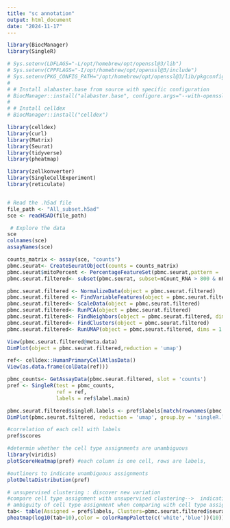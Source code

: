 ```yaml
---
title: "sc annotation"
output: html_document
date: "2024-11-17"
---
```


```r
library(BiocManager)
library(SingleR)

# Sys.setenv(LDFLAGS="-L/opt/homebrew/opt/openssl@3/lib")
# Sys.setenv(CPPFLAGS="-I/opt/homebrew/opt/openssl@3/include")
# Sys.setenv(PKG_CONFIG_PATH="/opt/homebrew/opt/openssl@3/lib/pkgconfig")
# 
# # Install alabaster.base from source with specific configuration
# BiocManager::install("alabaster.base", configure.args="--with-openssl-include=/opt/homebrew/opt/openssl@3/include --with-openssl-lib=/opt/homebrew/opt/openssl@3/lib", force = TRUE)
# 
# # Install celldex
# BiocManager::install("celldex")

library(celldex)
library(curl) 
library(Matrix)
library(Seurat) 
library(tidyverse)
library(pheatmap)

library(zellkonverter)
library(SingleCellExperiment)
library(reticulate)


# Read the .h5ad file
file_path <- "All_subset.h5ad"
sce <- readH5AD(file_path)

 # Explore the data
sce
colnames(sce)
assayNames(sce)


```

```r
counts_matrix <- assay(sce, "counts")
pbmc.seurat<- CreateSeuratObject(counts = counts_matrix)
pbmc.seurat$mitoPercent <- PercentageFeatureSet(pbmc.seurat,pattern = '^MT-')
pbmc.seurat.filtered<- subset(pbmc.seurat, subset=nCount_RNA > 800 & nFeature_RNA > 500 & mitoPercent< 10)

pbmc.seurat.filtered <- NormalizeData(object = pbmc.seurat.filtered)
pbmc.seurat.filtered <- FindVariableFeatures(object = pbmc.seurat.filtered)
pbmc.seurat.filtered<- ScaleData(object = pbmc.seurat.filtered)
pbmc.seurat.filtered<- RunPCA(object = pbmc.seurat.filtered)
pbmc.seurat.filtered<- FindNeighbors(object = pbmc.seurat.filtered, dims = 1:20)
pbmc.seurat.filtered<- FindClusters(object = pbmc.seurat.filtered)
pbmc.seurat.filtered<- RunUMAP(object = pbmc.seurat.filtered, dims = 1:20)

View(pbmc.seurat.filtered@meta.data)
DimPlot(object = pbmc.seurat.filtered,reduction = 'umap')


```

```r
ref<- celldex::HumanPrimaryCellAtlasData()
View(as.data.frame(colData(ref)))

pbmc_counts<- GetAssayData(pbmc.seurat.filtered, slot = 'counts')
pref <- SingleR(test = pbmc_counts,
                ref = ref,
                labels = ref$label.main)

pbmc.seurat.filtered$singleR.labels <- pref$labels[match(rownames(pbmc.seurat.filtered@meta.data),rownames(pref))]
DimPlot(pbmc.seurat.filtered, reduction = 'umap', group.by = 'singleR.labels')

```

```r
#correlation of each cell with labels 
pref$scores

#determin whether the cell type assignments are unambiguous
library(viridis)
plotScoreHeatmap(pref) #each column is one cell, rows are labels,


```

```r
#outliners to indicate unambiguous assignments
plotDeltaDistribution(pref)

```


```r
# unsupervised clustering : discover new variation
#compare cell type assignment with unsupervised clustering-->  indication of finer subdivisions cell types 
# ambiguity of cell type assignment when comparing with cell type assignment, eg: column 19 has colors in different cell types -->group based on similarities--> grouping does not match with label
tab<- table(Assigned = pref$labels, Clusters=pbmc.seurat.filtered$seurat_clusters)
pheatmap(log10(tab+10),color = colorRampPalette(c('white','blue'))(10))
```



